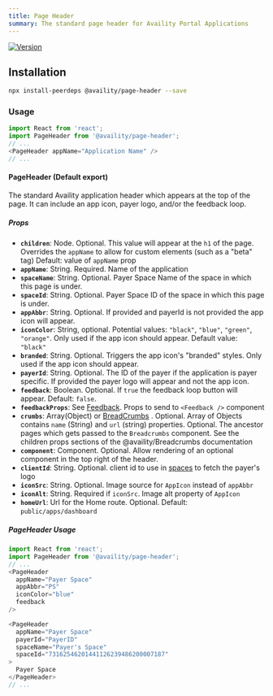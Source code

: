 ```yaml
---
title: Page Header
summary: The standard page header for Availity Portal Applications
---
```


[![Version](https://img.shields.io/npm/v/@availity/page-header.svg?style=for-the-badge)](https://www.npmjs.com/package/@availity/page-header)

## Installation

```bash
npx install-peerdeps @availity/page-header --save
```

### Usage

```javascript
import React from 'react';
import PageHeader from '@availity/page-header';
// ...
<PageHeader appName="Application Name" />
// ...
```

#### PageHeader (Default export)
The standard Availity application header which appears at the top of the page. It can include an app icon, payer logo, and/or the feedback loop.

##### Props

- **`children`**: Node. Optional. This value will appear at the `h1` of the page. Overrides the `appName` to allow for custom elements (such as a "beta" tag) Default: value of `appName` prop
- **`appName`**: String. Required. Name of the application
- **`spaceName`**: String. Optional. Payer Space Name of the space in which this page is under.
- **`spaceId`**: String. Optional. Payer Space ID of the space in which this page is under.
- **`appAbbr`**: String. Optional. If provided and payerId is not provided the app icon will appear.
- **`iconColor`**: String, optional. Potential values: `"black"`, `"blue"`, `"green"`, `"orange"`. Only used if the app icon should appear. Default value: `"black"`
- **`branded`**: String. Optional. Triggers the app icon's "branded" styles. Only used if the app icon should appear.
- **`payerId`**: String. Optional. The ID of the payer if the application is payer specific. If provided the payer logo will appear and not the app icon.
- **`feedback`**: Boolean. Optional. If `true` the feedback loop button will appear. Default: `false`.
- **`feedbackProps`**: See [Feedback](/components/feedback). Props to send to `<Feedback />` component
- **`crumbs`**: Array(Object) or [BreadCrumbs](/components/breadcrumbs) . Optional. Array of Objects contains `name` (String) and `url` (string) properties. Optional. The ancestor pages which gets passed to the `Breadcrumbs` component. See the children props sections of the @availity/Breadcrumbs documentation
- **`component`**: Component. Optional. Allow rendering of an optional component in the top right of the header.
- **`clientId`**: String. Optional. client id to use in [spaces](/components/spaces) to fetch the payer's logo
- **`iconSrc`**: String. Optional. Image source for `AppIcon` instead of `appAbbr`
- **`iconAlt`**: String. Required if `iconSrc`. Image alt property of `AppIcon`
- **`homeUrl`**: Url for the Home route. Optional. Default: `public/apps/dashboard`

##### PageHeader Usage

```javascript
import React from 'react';
import PageHeader from '@availity/page-header';
// ...
<PageHeader
  appName="Payer Space"
  appAbbr="PS"
  iconColor="blue"
  feedback
/>

<PageHeader
  appName="Payer Space"
  payerId="PayerID"
  spaceName="Payer's Space"
  spaceId="73162546201441126239486200007187"
>
  Payer Space
</PageHeader>
// ...
```
